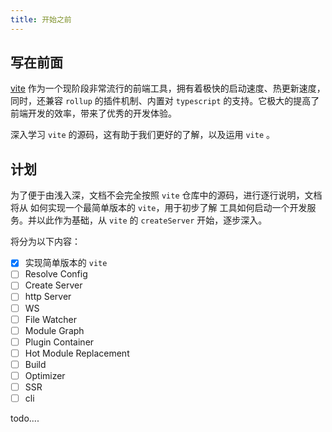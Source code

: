 ```yaml
---
title: 开始之前
---
```


## 写在前面

[vite](https://vitejs.dev/) 作为一个现阶段非常流行的前端工具，拥有着极快的启动速度、热更新速度，
同时，还兼容 `rollup` 的插件机制、内置对 `typescript` 的支持。它极大的提高了前端开发的效率，带来了优秀的开发体验。

深入学习 `vite` 的源码，这有助于我们更好的了解，以及运用 `vite` 。

## 计划

为了便于由浅入深，文档不会完全按照 `vite` 仓库中的源码，进行逐行说明，文档将从 如何实现一个最简单版本的 `vite`，用于初步了解 工具如何启动一个开发服务。并以此作为基础，从 `vite` 的 `createServer` 开始，逐步深入。

将分为以下内容：

- [x] 实现简单版本的 `vite`
- [ ] Resolve Config
- [ ] Create Server
- [ ] http Server
- [ ] WS
- [ ] File Watcher
- [ ] Module Graph
- [ ] Plugin Container
- [ ] Hot Module Replacement
- [ ] Build
- [ ] Optimizer
- [ ] SSR
- [ ] cli

todo....
